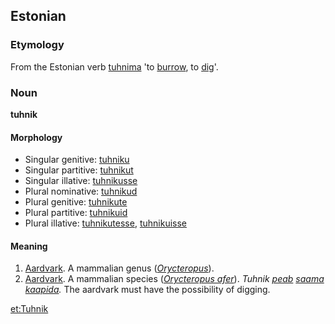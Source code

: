 ==Estonian==

===Etymology===
From the Estonian verb [[tuhnima]] 'to [[burrow]], to [[dig]]'. 

===Noun===
'''tuhnik'''

====Morphology====
*Singular genitive: [[tuhniku]]
*Singular partitive: [[tuhnikut]]
*Singular illative: [[tuhnikusse]]
*Plural nominative: [[tuhnikud]]
*Plural genitive: [[tuhnikute]]
*Plural partitive: [[tuhnikuid]]
*Plural illative: [[tuhnikutesse]], [[tuhnikuisse]]

====Meaning====
# [[Aardvark]]. A mammalian genus (''[[Orycteropus]]''). 
# [[Aardvark]]. A mammalian species (''[[Orycteropus afer]]''). ''Tuhnik [[peab]] [[saama]] [[kaapida]].'' The aardvark must have the possibility of digging.

[[et:Tuhnik]]